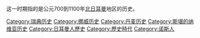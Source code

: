 
{{Cat main|維京時期}}

这一时期指的是公元700到1100年[[日耳曼人|北日耳曼]]地区的历史。

[[Category:瑞典历史|Category:瑞典历史]]
[[Category:挪威历史|Category:挪威历史]]
[[Category:丹麦历史|Category:丹麦历史]]
[[Category:斯堪的纳维亚历史|Category:斯堪的纳维亚历史]]
[[Category:日耳曼人歷史|Category:日耳曼人歷史]]
[[Category:歷史時代|Category:歷史時代]]
[[Category:诺斯人|Category:诺斯人]]